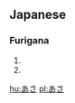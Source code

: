 ==Japanese==
===Furigana===  
{{furigana2|asa}}
# {{japdef|朝|[[morning]]}}
# {{japdef|麻|[[hemp]]}}

[[hu:あさ]]
[[pl:あさ]]